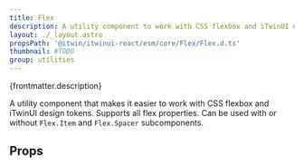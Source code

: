 ```yaml
---
title: Flex
description: A utility component to work with CSS flexbox and iTwinUI design tokens.
layout: ./_layout.astro
propsPath: '@itwin/itwinui-react/esm/core/Flex/Flex.d.ts'
thumbnail: #TODO
group: utilities
---
```



<p>{frontmatter.description}</p>

<Placeholder componentPageName='utilities--flex' />

<LiveExample src='Flex.main.tsx'>
  <AllExamples.FlexMainExample client:load />
</LiveExample>

A utility component that makes it easier to work with CSS flexbox and iTwinUI design tokens. Supports all flex properties. Can be used with or without `Flex.Item` and `Flex.Spacer` subcomponents.

## Props

<PropsTable path={frontmatter.propsPath} />
